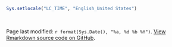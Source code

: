 ```r
Sys.setlocale("LC_TIME", "English_United States")
```

<br>
<p id="footer">
Page last modified: `r format(Sys.Date(), "%a, %d %b %Y")`.
<a href="https://github.com/brechtdv/prevalence-www">View Rmarkdown source code on GitHub</a>.
</p>
